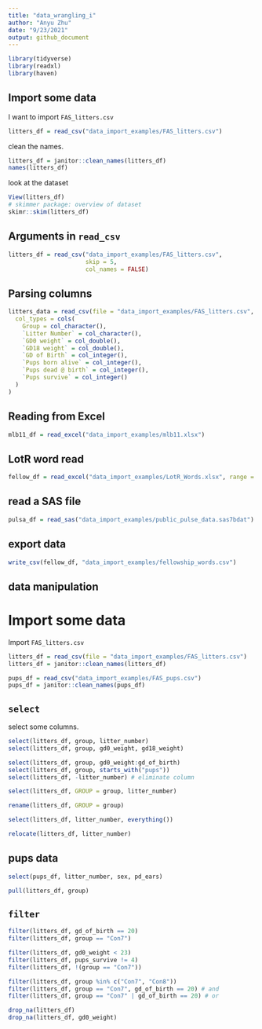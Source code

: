 ```yaml
---
title: "data_wrangling_i"
author: "Anyu Zhu"
date: "9/23/2021"
output: github_document
---
```


```r
library(tidyverse)
library(readxl)
library(haven)
```
## Import some data

I want to import `FAS_litters.csv`
```r
litters_df = read_csv("data_import_examples/FAS_litters.csv")
```

clean the names.
```r
litters_df = janitor::clean_names(litters_df)
names(litters_df)
```

look at the dataset
```r
View(litters_df)
# skimmer package: overview of dataset
skimr::skim(litters_df)
```

## Arguments in `read_csv`
```r
litters_df = read_csv("data_import_examples/FAS_litters.csv",
                      skip = 5,
                      col_names = FALSE)
```
## Parsing columns
```r
litters_data = read_csv(file = "data_import_examples/FAS_litters.csv",
  col_types = cols(
    Group = col_character(),
    `Litter Number` = col_character(),
    `GD0 weight` = col_double(),
    `GD18 weight` = col_double(),
    `GD of Birth` = col_integer(),
    `Pups born alive` = col_integer(),
    `Pups dead @ birth` = col_integer(),
    `Pups survive` = col_integer()
  )
)
```

## Reading from Excel
```r
mlb11_df = read_excel("data_import_examples/mlb11.xlsx")
```

## LotR word read
```r
fellow_df = read_excel("data_import_examples/LotR_Words.xlsx", range = "B3:D6")
```

## read a SAS file
```r
pulsa_df = read_sas("data_import_examples/public_pulse_data.sas7bdat")
```

## export data
```r
write_csv(fellow_df, "data_import_examples/fellowship_words.csv")
```

## data manipulation

# Import some data
Import `FAS_litters.csv
`
```r
litters_df = read_csv(file = "data_import_examples/FAS_litters.csv")
litters_df = janitor::clean_names(litters_df)

pups_df = read_csv("data_import_examples/FAS_pups.csv")
pups_df = janitor::clean_names(pups_df)
```
## `select`
select some columns.

```r
select(litters_df, group, litter_number)
select(litters_df, group, gd0_weight, gd18_weight)

select(litters_df, group, gd0_weight:gd_of_birth)
select(litters_df, group, starts_with("pups"))
select(litters_df, -litter_number) # eliminate column

select(litters_df, GROUP = group, litter_number)

rename(litters_df, GROUP = group)

select(litters_df, litter_number, everything())

relocate(litters_df, litter_number)
```

## pups data
```r
select(pups_df, litter_number, sex, pd_ears)

pull(litters_df, group)
```

## `filter`

```r
filter(litters_df, gd_of_birth == 20)
filter(litters_df, group == "Con7")

filter(litters_df, gd0_weight < 23)
filter(litters_df, pups_survive != 4)
filter(litters_df, !(group == "Con7"))

filter(litters_df, group %in% c("Con7", "Con8"))
filter(litters_df, group == "Con7", gd_of_birth == 20) # and
filter(litters_df, group == "Con7" | gd_of_birth == 20) # or

drop_na(litters_df)
drop_na(litters_df, gd0_weight)
```

